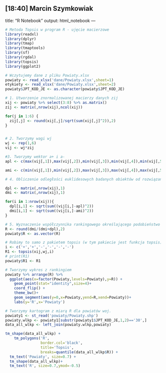 [18:40] Marcin Szymkowiak
---
title: "R Notebook"
output: html_notebook
---
```r
# Metoda Topsis w program R - ujęcie macierzowe
library(readxl)
library(dplyr)
library(tmap)
library(tmaptools)
library(sf)
library(rgdal)
library(topsis)
library(ggplot2)

# Wczytujemy dane z pliku Powiaty.xlsx
powiaty <- read_xlsx('dane/Powiaty.xlsx',sheet=1)
etykiety <- read_xlsx('dane/Powiaty.xlsx',sheet=2)
powiaty$JPT_KOD_JE <- as.character(powiaty$JPT_KOD_JE)

# 1. Utworzenie znormalizowanej macierzy danych zij
xij <- powiaty %>% select(3:8) %>% as.matrix()
zij <- matrix(,nrow(xij),ncol(xij))

for(j in 1:6) {
  zij[,j] <- round(xij[,j]/sqrt(sum(xij[,j]^2)),2)
}


# 2. Tworzymy wagi wj
wj <- rep(1,6)
vij <- wj*zij

#3. Tworzymy wektor a+ i a-
apl <- c(max(vij[,1]),max(vij[,2]),min(vij[,3]),min(vij[,4]),min(vij[,5]),min(vij[,6]))

ami <- c(min(vij[,1]),min(vij[,2]),max(vij[,3]),max(vij[,4]),max(vij[,5]),max(vij[,6]))

# 4. Obliczenie odległości euklidesowych badanych obiektów od rozwiązania idealnego i antyidealnego

dpl <- matrix(,nrow(xij),1)
dmi <- matrix(,nrow(xij),1)

for(i in 1:nrow(xij)){
  dpl[i,1] <- sqrt(sum((vij[i,]-apl)^2))
  dmi[i,1] <- sqrt(sum((vij[i,]-ami)^2))
}

# 5. Wyznaczenie współczynnika rankingowego określającego podobieństwo obiektów do rozwiązania idealnego.
R <- round(dmi/(dmi+dpl),2)
powiaty$R <- as.vector(R)

# Robimy to samo z pakietem topsis (w tym pakiecie jest funkcja topsis)
i <- c('+','+','-','-','-','-')
R1 <- topsis(xij,wj,i)
# print(R1)
powiaty$R1 <- R1

# Tworzymy wykres z rankingiem
powiaty %>% arrange(R) %>%
  ggplot(aes(x=factor(Powiaty,levels=Powiaty),y=R)) +
    geom_point(stat="identity",size=4)+
    coord_flip() +
    theme_bw()+
    geom_segment(aes(y=0,x=Powiaty,yend=R,xend=Powiaty))+
    labs(y='R',x='Powiaty')

# Tworzymy kartogram z miarą R dla powiatów woj. 
powiaty1 <- st_read('powiaty/Powiaty.shp')
powiaty.wlkp <- powiaty1[substr(powiaty1$JPT_KOD_JE,1,2)=='30',]
data_all_wlkp <- left_join(powiaty.wlkp,powiaty)

tm_shape(data_all_wlkp) +
    tm_polygons('R',
                border.col='black',
                title='Topsis',
                breaks=quantile(data_all_wlkp$R)) +
  tm_text('Powiaty', size=0.7) +
  tm_shape(data_all_wlkp)+
  tm_text('R', size=0.7,ymod=-0.5)
```


